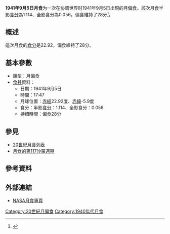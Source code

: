 {{Notability|time=2022-05-10T08:03:55+00:00}}
{{Infobox lunar eclipse
| date        = 1941年9月5日
| time        = 17:47
| nature     = 月偏食
| saros       = 117
| gamma           = 0.975
| magnitude      = 半影食分：1.114<br/>全影食分：0.056
| par_duration   = 28分
| tot_duration    = 
| chart               = Lunar eclipse chart close-1941Sep05.png
}}
'''1941年9月5日月食'''为一次在协调世界时1941年9月5日出現的月偏食。該次月食半影[[食分|食分]]為1.114、全影食分為0.056。偏食維持了28分<ref name="nasa_catalog_list">{{cite web|url=http://eclipse.gsfc.nasa.gov/LEcat/LE1901-2000.html|title=Lunar Eclipses: 1901 to 2000|language=en|publisher=[[NASA|NASA]]|archiveurl=https://web.archive.org/web/20080331031357/http://eclipse.gsfc.nasa.gov/LEcat/LE1901-2000.html|archivedate=2008-03-31|deadurl=yes|accessdate=2016-09-10}}</ref>。

== 概述 ==
這次月食的[[食分|食分]]是22.92，偏食維持了28分。

== 基本參數 ==
{{NoteUTC}}
* 類型：月偏食
*[[食甚|食甚]]資料：
** 日期：1941年9月5日
** 時間：17:47
** 月球位置：[[赤經|赤經]]22.92度、[[赤緯|赤緯]]-5.9度
** 食分：半影[[食分|食分]]：1.114、全影食分：0.056
** 持續時間：偏食28分

== 參見 ==
{{portal box|天文學}}
* [[20世紀月食列表|20世紀月食列表]]
* [[月食的第117沙羅週期|月食的第117沙羅週期]]

== 參考資料 ==
{{reflist}}

== 外部連結 ==
* [http://eclipse.gsfc.nasa.gov/lunar.html NASA月食專頁]{{Wayback|url=http://eclipse.gsfc.nasa.gov/lunar.html |date=20181231235927 }}{{en icon}}
{{Lunar-eclipse-stub}}
{{月食}}

[[Category:20世紀月偏食|Category:20世紀月偏食]]
[[Category:1940年代月食|Category:1940年代月食]]